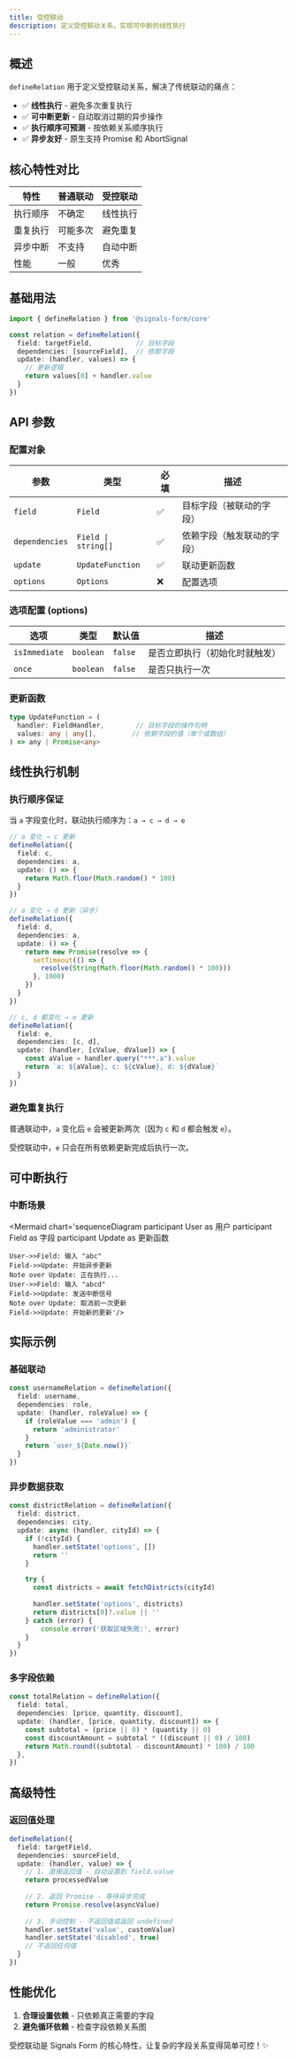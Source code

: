 ```yaml
---
title: 受控联动
description: 定义受控联动关系，实现可中断的线性执行
---
```


## 概述

`defineRelation` 用于定义受控联动关系，解决了传统联动的痛点：

- ✅ **线性执行** - 避免多次重复执行
- ✅ **可中断更新** - 自动取消过期的异步操作
- ✅ **执行顺序可预测** - 按依赖关系顺序执行
- ✅ **异步友好** - 原生支持 Promise 和 AbortSignal

## 核心特性对比

| 特性 | 普通联动 | 受控联动 |
|------|----------|----------|
| 执行顺序 | 不确定 | 线性执行 |
| 重复执行 | 可能多次 | 避免重复 |
| 异步中断 | 不支持 | 自动中断 |
| 性能 | 一般 | 优秀 |

## 基础用法

```ts
import { defineRelation } from '@signals-form/core'

const relation = defineRelation({
  field: targetField,           // 目标字段
  dependencies: [sourceField],  // 依赖字段
  update: (handler, values) => {
    // 更新逻辑
    return values[0] + handler.value
  }
})
```

## API 参数

### 配置对象

| 参数 | 类型 | 必填 | 描述 |
|------|------|------|------|
| `field` | `Field` | ✅ | 目标字段（被联动的字段） |
| `dependencies` | `Field \| string[]` | ✅ | 依赖字段（触发联动的字段） |
| `update` | `UpdateFunction` | ✅ | 联动更新函数 |
| `options` | `Options` | ❌ | 配置选项 |

### 选项配置 (options)

| 选项 | 类型 | 默认值 | 描述 |
|------|------|--------|------|
| `isImmediate` | `boolean` | `false` | 是否立即执行（初始化时就触发） |
| `once` | `boolean` | `false` | 是否只执行一次 |

### 更新函数

```ts
type UpdateFunction = (
  handler: FieldHandler,        // 目标字段的操作句柄
  values: any | any[],         // 依赖字段的值（单个或数组）
) => any | Promise<any>
```

## 线性执行机制

### 执行顺序保证

当 `a` 字段变化时，联动执行顺序为：`a → c → d → e`

<Mermaid chart="graph LR
    A[a 字段变化] --> C[c 字段更新]
    A --> D[d 字段更新]
    C --> E[e 字段更新]
    D --> E"/>

```ts title="线性执行示例"
// a 变化 → c 更新
defineRelation({
  field: c,
  dependencies: a,
  update: () => {
    return Math.floor(Math.random() * 100)
  }
})

// a 变化 → d 更新（异步）
defineRelation({
  field: d,
  dependencies: a,
  update: () => {
    return new Promise(resolve => {
      setTimeout(() => {
        resolve(String(Math.floor(Math.random() * 100)))
      }, 1000)
    })
  }
})

// c, d 都变化 → e 更新
defineRelation({
  field: e,
  dependencies: [c, d],
  update: (handler, [cValue, dValue]) => {
    const aValue = handler.query("***.a").value
    return `a: ${aValue}, c: ${cValue}, d: ${dValue}`
  }
})
```

### 避免重复执行

普通联动中，`a` 变化后 `e` 会被更新两次（因为 `c` 和 `d` 都会触发 `e`）。

受控联动中，`e` 只会在所有依赖更新完成后执行一次。

## 可中断执行

### 中断场景

<Mermaid chart='sequenceDiagram
    participant User as 用户
    participant Field as 字段
    participant Update as 更新函数
    
    User->>Field: 输入 "abc"
    Field->>Update: 开始异步更新
    Note over Update: 正在执行...
    User->>Field: 输入 "abcd"
    Field->>Update: 发送中断信号
    Note over Update: 取消前一次更新
    Field->>Update: 开始新的更新'/>


## 实际示例

### 基础联动

```ts title="用户名跟随角色变化"
const usernameRelation = defineRelation({
  field: username,
  dependencies: role,
  update: (handler, roleValue) => {
    if (roleValue === 'admin') {
      return 'administrator'
    }
    return `user_${Date.now()}`
  }
})
```

### 异步数据获取

```ts title="根据城市获取区域"
const districtRelation = defineRelation({
  field: district,
  dependencies: city,
  update: async (handler, cityId) => {
    if (!cityId) {
      handler.setState('options', [])
      return ''
    }

    try {
      const districts = await fetchDistricts(cityId)
      
      handler.setState('options', districts)
      return districts[0]?.value || ''
    } catch (error) {
        console.error('获取区域失败:', error)
    }
  }
})
```

### 多字段依赖

```ts title="价格计算"
const totalRelation = defineRelation({
  field: total,
  dependencies: [price, quantity, discount],
  update: (handler, [price, quantity, discount]) => {
    const subtotal = (price || 0) * (quantity || 0)
    const discountAmount = subtotal * ((discount || 0) / 100)
    return Math.round((subtotal - discountAmount) * 100) / 100
  },
})
```
## 高级特性

### 返回值处理

```ts
defineRelation({
  field: targetField,
  dependencies: sourceField,
  update: (handler, value) => {
    // 1. 直接返回值 - 自动设置到 field.value
    return processedValue
    
    // 2. 返回 Promise - 等待异步完成
    return Promise.resolve(asyncValue)
    
    // 3. 手动控制 - 不返回值或返回 undefined
    handler.setState('value', customValue)
    handler.setState('disabled', true)
    // 不返回任何值
  }
})
```

## 性能优化

1. **合理设置依赖** - 只依赖真正需要的字段
3. **避免循环依赖** - 检查字段依赖关系图

受控联动是 Signals Form 的核心特性，让复杂的字段关系变得简单可控！✨
